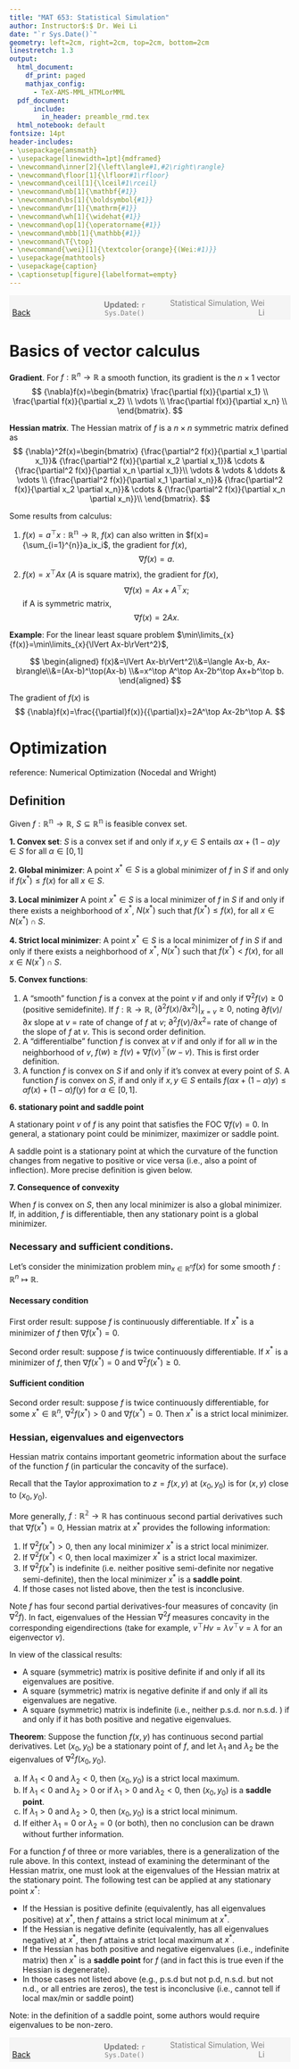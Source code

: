 ```yaml
---
title: "MAT 653: Statistical Simulation"
author: Instructor$:$ Dr. Wei Li
date: "`r Sys.Date()`"
geometry: left=2cm, right=2cm, top=2cm, bottom=2cm
linestretch: 1.3
output:
  html_document:
    df_print: paged
    mathjax_config:
      - TeX-AMS-MML_HTMLorMML   
  pdf_document: 
      include:
        in_header: preamble_rmd.tex
  html_notebook: default
fontsize: 14pt
header-includes:
- \usepackage{amsmath}
- \usepackage[linewidth=1pt]{mdframed}
- \newcommand\inner[2]{\left\langle#1,#2\right\rangle}
- \newcommand\floor[1]{\lfloor#1\rfloor}
- \newcommand\ceil[1]{\lceil#1\rceil}
- \newcommand\mb[1]{\mathbf{#1}}
- \newcommand\bs[1]{\boldsymbol{#1}}
- \newcommand\mr[1]{\mathrm{#1}}
- \newcommand\wh[1]{\widehat{#1}}
- \newcommand\op[1]{\operatorname{#1}}
- \newcommand\mbb[1]{\mathbb{#1}}
- \newcommand\T{\top}
- \newcommand{\wei}[1]{\textcolor{orange}{(Wei:#1)}}
- \usepackage{mathtools}
- \usepackage{caption}
- \captionsetup[figure]{labelformat=empty}
---
```



<script type="text/x-mathjax-config">
MathJax.Hub.Config({
  TeX: { equationNumbers: { autoNumber: "AMS" } }
});
</script>


<span style="background-color: #f5f5f5; padding: 5px; display: block;">
    <span style="width: 25%; display: inline-block; text-align: left;">
        [Back](javascript:window.history.back())
    </span>
    <span style="width: 30%; display: inline-block; text-align: center; color: grey;">
        **Updated:** `r Sys.Date()`
    </span>
    <span style="width: 35%; display: inline-block; text-align: right; color: grey;">
        Statistical Simulation, Wei Li
    </span>
</span>

<!------------->



# Basics of vector calculus

**Gradient**. For $f:{\mathbb{R}^n}\to{\mathbb{R}}$ a smooth function, its gradient is the $n{\times}1$ vector
$$
{\nabla}f(x)=\begin{bmatrix}
\frac{\partial f(x)}{\partial x_1} \\
\frac{\partial f(x)}{\partial x_2} \\
\vdots \\
\frac{\partial f(x)}{\partial x_n} \\ 
\end{bmatrix}.
$$


**Hessian matrix**. The Hessian matrix of $f$ is a $n{\times}n$ symmetric matrix defined as
$$
{\nabla}^2f(x)=\begin{bmatrix}
{\frac{\partial^2 f(x)}{\partial x_1 \partial x_1}}& {\frac{\partial^2 f(x)}{\partial x_2 \partial x_1}}& \cdots & {\frac{\partial^2 f(x)}{\partial x_n \partial x_1}}\\
\vdots & \vdots & \ddots & \vdots \\
{\frac{\partial^2 f(x)}{\partial x_1 \partial x_n}}& {\frac{\partial^2 f(x)}{\partial x_2 \partial x_n}}& \cdots & {\frac{\partial^2 f(x)}{\partial x_n \partial x_n}}\\ 
\end{bmatrix}.
$$

Some results from calculus:

(1)
$f(x)=a^\top x :{\mathbb{R^n}}\to{\mathbb{R}}$, $f(x)$ can also written in $f(x)={\sum_{i=1}^{n}}a_ix_i$,
the gradient for $f(x)$,
$${\nabla}f(x)=a.$$
(2)
$f(x)=x^\top Ax$ ($A$ is square matrix), the gradient for $f(x)$,
$$
{\nabla}f(x)=Ax+A^\top x;
$$
if A is symmetric matrix,
$$
{\nabla}f(x)=2Ax.
$$


**Example**: For the linear least square problem $\min\limits_{x}{f(x)}=\min\limits_{x}{\lVert Ax-b\rVert^2}$,

$$
\begin{aligned}
f(x)&=\lVert Ax-b\rVert^2\\&=\langle Ax-b, Ax-b\rangle\\&=(Ax-b)^\top(Ax-b)
\\&=x^\top A^\top Ax-2b^\top Ax+b^\top b.
\end{aligned}
$$

The gradient of $f(x)$ is
$$
{\nabla}f(x)=\frac{{\partial}f(x)}{{\partial}x}=2A^\top Ax-2b^\top A.
$$

# Optimization
reference: Numerical Optimization (Nocedal and Wright)

## Definition


Given $f:{\mathbb{R^n}}\to{\mathbb{R}}$, $S{\subseteq}{\mathbb{R^n}}$ is feasible convex set.

**1. Convex set**: $S$ is a convex set if and only if $x,y{\in}S$ entails ${\alpha}x+(1-{\alpha})y{\in}S$ for all ${\alpha}{\in}[0,1]$

**2. Global minimizer**: A point $x^*{\in}S$ is a global minimizer of $f$ in $S$ if and only if $f(x^*){\le}f(x)$ for all $x{\in}S$.

**3. Local minimizer** A point $x^*{\in}S$ is a local minimizer of $f$ in $S$ if and only if there exists a neighborhood of $x^*$, $N(x^*)$ such that $f(x^*){\le}f(x)$, for all $x{\in}N(x^*){\cap}S.$

**4. Strict local minimizer**: A point $x^*{\in}S$ is a local minimizer of $f$ in $S$ if and only if there exists a neighborhood of $x^*$, $N(x^*)$ such that $f(x^*)<f(x)$, for all $x{\in}N(x^*){\cap}S.$

**5. Convex functions**: 

(1) A "smooth" function $f$ is a convex at the point $v$ if and only if ${\nabla}^2f(v){\ge}0$  (positive semidefinite). If $f:{\mathbb{R}}\to{\mathbb{R}}$, $({\partial}^2f(x)/\partial x^2)|_{x=v}{\ge}0$, noting ${\partial}f(v)/{\partial}x$ slope at $v$ = rate of change of $f$ at $v$; ${\partial}^2f(v)/{\partial x^2}=$ rate of change of the slope of $f$ at $v$. This is second order definition.
(2) A "differentialbe" function $f$ is convex at $v$ if and only if for all $w$ in the neighborhood of $v$, $f(w){\ge}f(v)+{\nabla}f(v)^\top(w-v)$. This is first order definition.
(3) A function $f$ is convex on $S$ if and only if it's convex at every point of $S$. A function $f$ is convex on $S$, if and only if $x,y{\in}S$ entails $f({\alpha}x+(1-{\alpha})y){\le}{\alpha}f(x)+(1-{\alpha})f(y)$ for ${\alpha}{\in}[0,1]$.

**6. stationary point and saddle point**

A stationary point $v$ of $f$ is any point that satisfies the FOC ${\nabla}f(v){=}0$. In general, a stationary point could be minimizer, maximizer or saddle point.

A saddle point is a stationary point at which the curvature of the function changes from negative to positive or vice versa (i.e., also a point of inflection). More precise definition is given below.

**7. Consequence of convexity**

When $f$ is convex on $S$, then any local minimizer is also a global minimizer. If, in addition, $f$ is differentiable, then any stationary point is a global minimizer.

### Necessary and sufficient conditions.

Let's consider the minimization problem 
$\min _{x \in \mathbb{R}^n} f(x)$
for some smooth $f: \mathbb{R}^n \mapsto \mathbb{R}.$

#### Necessary condition

First order result: suppose $f$ is continuously differentiable. If $x^*$ is a minimizer of $f$ then $\nabla f\left(x^*\right)=0$.

Second order result: suppose $f$ is twice continuously differentiable. If $x^*$ is a minimizer of $f$, then $\nabla f\left(x^*\right)=0$ and $\nabla^2 f\left(x^*\right) \geq 0.$

#### Sufficient condition

Second order result: suppose $f$ is twice continuously differentiable, for some $x^* \in \mathbb{R}^n$,  $\nabla^2 f\left(x^*\right) > 0$ and $\nabla f\left(x^*\right)=0$. Then $x^*$ is a strict local minimizer.

### Hessian, eigenvalues and eigenvectors


Hessian matrix contains important geometric information about the
surface of the function $f$ (in particular the concavity of the surface).

Recall that the Taylor approximation to $z=f(x, y)$ at $\left(x_{0}, y_{0}\right)$ is
\begin{align*}
f(x, y) \approx f\left(x_{0}, y_{0}\right)+{\nabla} f\left(x_{0}, y_{0}\right) \left[\begin{array}{c}
x-x_{0} \\
y-y_{0}
\end{array}\right]+\frac{1}{2}\left[\begin{array}{ll}
x-x_{0} & y-y_{0}
\end{array}\right] \nabla^2f\left(x_{0}, y_{0}\right)\left[\begin{array}{l}
x-x_{0} \\
y-y_{0}
\end{array}\right]
\end{align*}
for $(x, y)$ close to $\left(x_{0}, y_{0}\right) .$ 



More generally, $f: \mathbb{R^2} \rightarrow \mathbb{R}$ has continuous second partial derivatives such that $\nabla f(x^*) = 0$, Hessian matrix at $x^*$ provides the following information:

1. If $\nabla^2 f(x^*) > 0$, then any local minimizer $x^*$ is a strict local minimizer.
2. If $\nabla^2 f(x^*) < 0$, then local maximizer $x^*$ is a strict local maximizer.
3. If $\nabla^2 f(x^*)$ is indefinite (i.e. neither positive semi-definite nor negative semi-definite), then the local minimizer $x^*$ is a **saddle point**.
4. If those cases not listed above, then the test is inconclusive.


Note $f$ has four second partial derivatives-four measures of concavity (in $\nabla^2 f$). In fact, eigenvalues of the Hessian $\nabla^2 f$ measures concavity in the corresponding eigendirections (take for example, $v^\top Hv=\lambda v^\top v=\lambda$ for an eigenvector $v$).

In view of the classical results:

- A square (symmetric) matrix is positive definite if and only if all its eigenvalues are positive.
- A square (symmetric) matrix is negative definite if and only if all its eigenvalues are negative.
- A square (symmetric) matrix is indefinite (i.e., neither p.s.d. nor n.s.d. ) if and only if it has both positive and negative eigenvalues.

**Theorem**: Suppose the function $f(x, y)$ has continuous second partial derivatives. Let $\left(x_{0}, y_{0}\right)$ be a stationary point of $f$, and let $\lambda_{1}$ and $\lambda_{2}$ be the eigenvalues of $\nabla^2{f}\left(x_{0}, y_{0}\right)$.

a. If $\lambda_{1}<0$ and $\lambda_{2}<0$, then $\left(x_{0}, y_{0}\right)$ is a strict local maximum.
b. If $\lambda_{1}<0$ and $\lambda_{2}>0$ or if $\lambda_{1}>0$ and $\lambda_{2}<0$, then $\left(x_{0}, y_{0}\right)$ is a **saddle point**.
c. If $\lambda_{1}>0$ and $\lambda_{2}>0$, then $\left(x_{0}, y_{0}\right)$ is a strict local minimum.
d. If either $\lambda_{1}=0$ or $\lambda_{2}=0$ (or both), then no conclusion can be drawn without further information.

For a function $f$ of three or more variables, there is a generalization of the rule above. In this context, instead of examining the determinant of the Hessian matrix, one must look at the eigenvalues of the Hessian matrix at the stationary point. The following test can be applied at any stationary point $x^*$:

- If the Hessian is positive definite (equivalently, has all eigenvalues positive) at $x^*$, then $f$ attains a strict local minimum at $x^*$.
- If the Hessian is negative definite (equivalently, has all eigenvalues negative) at $x^*$, then $f$ attains a strict local maximum at $x^*$.
- If the Hessian has both positive and negative eigenvalues (i.e., indefinite matrix) then $x^*$ is a **saddle point** for $f$ (and in fact this is true even if the Hessian is degenerate).
- In those cases not listed above (e.g., p.s.d but not p.d, n.s.d. but not n.d., or all entries are zeros), the test is inconclusive (i.e., cannot tell if local max/min or saddle point)

Note: in the definition of a saddle point, some authors would require eigenvalues to be non-zero.



<!------------->
<span style="background-color: #f5f5f5; padding: 5px; display: block;">
    <span style="width: 25%; display: inline-block; text-align: left;">
        [Back](javascript:window.history.back())
    </span>
    <span style="width: 30%; display: inline-block; text-align: center; color: grey;">
        **Updated:** `r Sys.Date()`
    </span>
    <span style="width: 35%; display: inline-block; text-align: right; color: grey;">
        Statistical Simulation, Wei Li
    </span>
</span>

